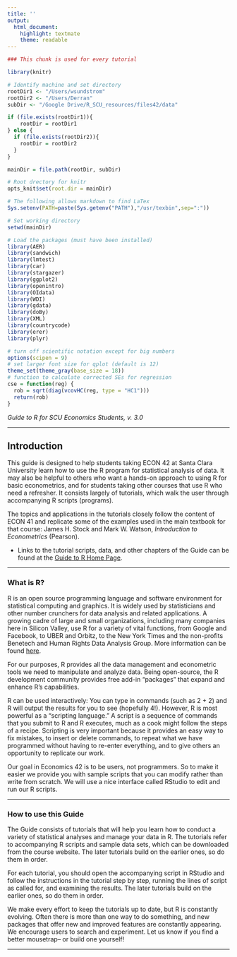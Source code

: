 ```yaml
---
title: ''
output:
  html_document:
    highlight: textmate
    theme: readable
---
```

  
```r

### This chunk is used for every tutorial

library(knitr)

# Identify machine and set directory
rootDir1 <- "/Users/wsundstrom"
rootDir2 <- "/Users/Derran"
subDir <- "/Google Drive/R_SCU_resources/files42/data"

if (file.exists(rootDir1)){
    rootDir = rootDir1
} else {
  if (file.exists(rootDir2)){
    rootDir = rootDir2
  }
}

mainDir = file.path(rootDir, subDir)

# Root drectory for knitr
opts_knit$set(root.dir = mainDir)

# The following allows markdown to find LaTex
Sys.setenv(PATH=paste(Sys.getenv("PATH"),"/usr/texbin",sep=":"))

# Set working directory 
setwd(mainDir)

# Load the packages (must have been installed)
library(AER)
library(sandwich)
library(lmtest)
library(car)
library(stargazer)
library(ggplot2)
library(openintro)
library(OIdata)
library(WDI)
library(gdata)
library(doBy)
library(XML)
library(countrycode)
library(erer)
library(plyr)

# turn off scientific notation except for big numbers
options(scipen = 9)
# set larger font size for qplot (default is 12)
theme_set(theme_gray(base_size = 18))
# function to calculate corrected SEs for regression 
cse = function(reg) {
  rob = sqrt(diag(vcovHC(reg, type = "HC1")))
  return(rob)
}

```

<base target="_top"/>

_Guide to R for SCU Economics Students, v. 3.0_

*** 

## Introduction

This guide is designed to help students taking ECON 42 at Santa Clara University learn how to use the R program for statistical analysis of data. It may also be helpful to others who want a hands-on approach to using R for basic econometrics, and for students taking other courses that use R who need a refresher. It consists largely of tutorials, which walk the user through accompanying R scripts (programs).

The topics and applications in the tutorials closely follow the content of ECON 41 and replicate some of the examples used in the main textbook for that course: James H. Stock and Mark W. Watson, _Introduction to Econometrics_ (Pearson). 

* Links to the tutorial scripts, data, and other chapters of the Guide can be found at the [Guide to R Home Page](http://rpubs.com/wsundstrom/home).

*** 

### What is R?

R is an open source programming language and software environment for statistical computing and graphics. It is widely used by statisticians and other number crunchers for data analysis and related applications. A growing cadre of large and small organizations, including many companies here in Silicon Valley, use R for a variety of vital functions, from Google and Facebook, to UBER and Orbitz, to the New York Times and the non-profits Benetech and Human Rights Data Analysis Group. More information can be found [here](http://www.revolutionanalytics.com/what-is-open-source-r/companies-using-r.php).

For our purposes, R provides all the data management and econometric tools we need to manipulate and analyze data. Being open-source, the R development community provides free add-in “packages” that expand and enhance R’s capabilities. 

R can be used interactively: You can type in commands (such as 2 + 2) and R will output the results for you to see (hopefully 4!). However, R is most powerful as a “scripting language.” A script is a sequence of commands that you submit to R and R executes, much as a cook might follow the steps of a recipe. Scripting is very important because it provides an easy way to fix mistakes, to insert or delete commands, to repeat what we have programmed without having to re-enter everything, and to give others an opportunity to replicate our work.

Our goal in Economics 42 is to be users, not programmers. So to make it easier we provide you with sample scripts that you can modify rather than write from scratch. We will use a nice interface called RStudio to edit and run our R scripts.

*** 

### How to use this Guide

The Guide consists of tutorials that will help you learn how to conduct a variety of statistical analyses and manage your data in R. The tutorials refer to accompanying R scripts and sample data sets, which can be downloaded from the course website. The later tutorials build on the earlier ones, so do them in order.

For each tutorial, you should open the accompanying script in RStudio and follow the instructions in the tutorial step by step, running the lines of script as called for, and examining the results. The later tutorials build on the earlier ones, so do them in order.

We make every effort to keep the tutorials up to date, but R is constantly evolving. Often there is more than one way to do something, and new packages that offer new and improved features are constantly appearing. We encourage users to search and experiment. Let us know if you find a better mousetrap-- or build one yourself!

***

